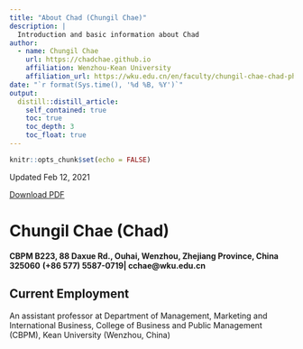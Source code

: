 ```yaml
---
title: "About Chad (Chungil Chae)"
description: |
  Introduction and basic information about Chad
author:
  - name: Chungil Chae
    url: https://chadchae.github.io
    affiliation: Wenzhou-Kean University
    affiliation_url: https://wku.edu.cn/en/faculty/chungil-chae-chad-ph-d/
date: "`r format(Sys.time(), '%d %B, %Y')`"
output:
  distill::distill_article:
    self_contained: true
    toc: true
    toc_depth: 3
    toc_float: true
---
```


```r
knitr::opts_chunk$set(echo = FALSE)
```

Updated Feb 12, 2021

[Download PDF](https://chadchae.github.io/_chadchaekor_asset_resource/chadcv.pdf)

# Chungil Chae (Chad)

**CBPM B223, 88 Daxue Rd., Ouhai, Wenzhou, Zhejiang Province, China 325060**
**(+86 577) 5587-0719| cchae@wku.edu.cn**

## Current Employment
An assistant professor at Department of Management, Marketing and International Business, College of Business and Public Management (CBPM), Kean University (Wenzhou, China)

